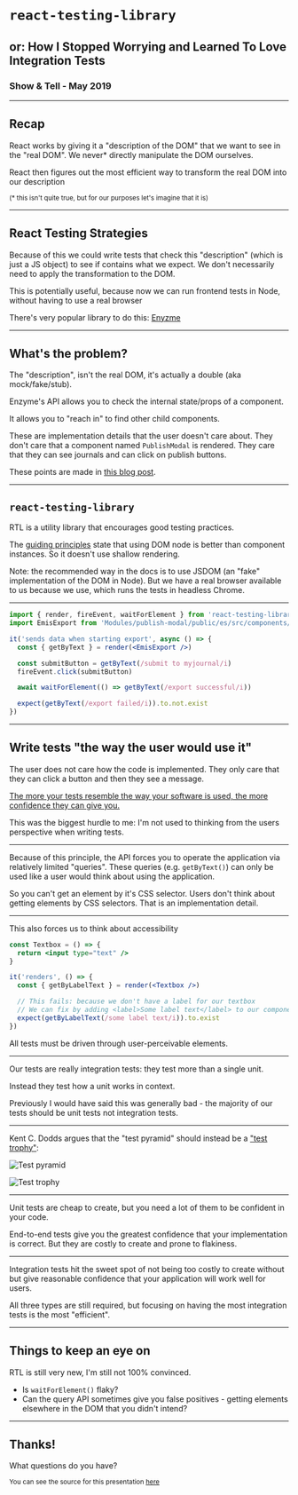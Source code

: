 

<Head>
  <title>react-testing-library</title>
</Head>

# `react-testing-library`
## or: How I Stopped Worrying and Learned To Love Integration Tests
### Show & Tell - May 2019

---

## Recap

React works by giving it a "description of the DOM" that we want to see in the 
"real DOM". We never* directly manipulate the DOM ourselves.

React then figures out the most efficient way to transform the real DOM into our
description

<small>(* this isn't quite true, but for our purposes let's imagine that it is)</small>

---

## React Testing Strategies

Because of this we could write tests that check this "description" (which is
just a JS object) to see if contains what we expect. We don't necessarily need
to apply the transformation to the DOM.

This is potentially useful, because now we can run frontend tests in Node,
without having to use a real browser

There's very popular library to do this: [Enyzme](https://airbnb.io/enzyme/)

---

## What's the problem?

<div style={{ fontSize: '2.2rem' }}>
The "description", isn't the real DOM, it's actually a double (aka
mock/fake/stub).

Enzyme's API allows you to check the internal state/props of a component.

It allows you to "reach in" to find other child components.

These are implementation details that the user doesn't care about. They don't
care that a component named `PublishModal` is rendered. They care that they can
see journals and can click on publish buttons.

These points are made in [this blog post](https://kentcdodds.com/blog/why-i-never-use-shallow-rendering).
</div>

---

## `react-testing-library`

RTL is a utility library that encourages good testing practices.

The [guiding principles](https://testing-library.com/docs/guiding-principles)
state that using DOM node is better than component instances. So it doesn't use
shallow rendering.

<div style={{ fontSize: '1.4rem' }}>
Note: the recommended way in the docs is to use JSDOM (an "fake" implementation
of the DOM in Node). But we have a real browser available to us because we use,
which runs the tests in headless Chrome.
</div>

---

```jsx
import { render, fireEvent, waitForElement } from 'react-testing-library'
import EmisExport from 'Modules/publish-modal/public/es/src/components/emis_export'

it('sends data when starting export', async () => {
  const { getByText } = render(<EmisExport />)

  const submitButton = getByText(/submit to myjournal/i)
  fireEvent.click(submitButton)

  await waitForElement(() => getByText(/export successful/i))

  expect(getByText(/export failed/i)).to.not.exist
})
```

---

## Write tests "the way the user would use it"

The user does not care how the code is implemented. They only care that they can
click a button and then they see a message.

[The more your tests resemble the way your software is used, the more confidence they can give you.](https://twitter.com/kentcdodds/status/977018512689455106)

This was the biggest hurdle to me: I'm not used to thinking from the users
perspective when writing tests.

---

Because of this principle, the API forces you to operate the application via
relatively limited "queries". These queries (e.g. `getByText()`) can only be
used like a user would think about using the application.

So you can't get an element by it's CSS selector. Users don't think about
getting elements by CSS selectors. That is an implementation detail.

---

This also forces us to think about accessibility

```jsx
const Textbox = () => {
  return <input type="text" />
}

it('renders', () => {
  const { getByLabelText } = render(<Textbox />)

  // This fails: because we don't have a label for our textbox
  // We can fix by adding <label>Some label text</label> to our component
  expect(getByLabelText(/some label text/i)).to.exist
})
```

All tests must be driven through user-perceivable elements.

---

Our tests are really integration tests: they test more than a single unit.

Instead they test how a unit works in context.

Previously I would have said this was generally bad - the majority of
our tests should be unit tests not integration tests.

---

Kent C. Dodds argues that the "test pyramid" should instead be a
["test trophy"](https://kentcdodds.com/blog/write-tests):

<Split>

![Test pyramid](https://kentcdodds.com/static/20c422f5dad15169acfae9613c561dad/8ff1e/2.png)

![Test trophy](https://pbs.twimg.com/media/DVUoM94VQAAzuws.jpg)

</Split>

---

Unit tests are cheap to create, but you need a lot of them to be confident in
your code.

End-to-end tests give you the greatest confidence that your implementation is
correct. But they are costly to create and prone to flakiness.

---

Integration tests hit the sweet spot of not being too costly to create without
but give reasonable confidence that your application will work well for users.

All three types are still required, but focusing on having the most integration
tests is the most "efficient".

---

## Things to keep an eye on

RTL is still very new, I'm still not 100% convinced.

- Is `waitForElement()` flaky?
- Can the query API sometimes give you false positives - getting elements
elsewhere in the DOM that you didn't intend?

---

## Thanks!

What questions do you have?

<small>You can see the source for this presentation [here]()</small>
